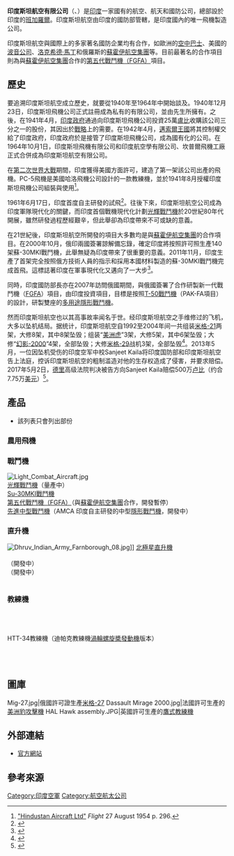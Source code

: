 {{NoteTA
|1=zh:邦加羅爾;zh-hans:班加罗尔;zh-hant:班加羅爾;zh-tw:邦加羅爾;
}}
{{Expand|time=2015-04-16T13:18:26+00:00}}
{{Infobox company
| name = 印度斯坦航空有限公司<br>{{lang|hi|हिंदुस्तान एरोनॉटिक्स लिमिटेड}}<br>{{lang|en|Hindustan Aeronautics Limited}}
| logo = 
| type = [[國家企業|國家企業]]
| company_slogan = "Asia's Premier Aerospace Complex"
| foundation = 1940年12月23日（{{age in years and days|1940|12|23|age=no}}）
| location = {{IND}}[[班加羅爾|班加羅爾]]
| key_people = 
| num_employees = {{decrease}} 29,345 (2019年)
| industry = [[航空航太|航空航太]]和[[國防|國防]]
| products = [[航空交通管制|ATC系統]]<br />[[彈道導彈|彈道導彈]]<br />[[彈藥|彈藥]]<br />[[防空導彈|防空導彈]]<br />[[運輸機|運輸機]]<br />[[戰鬥機|戰鬥機]]<br />[[直升機|直升機]]<br />[[雷達|雷達]]<br />[[衛星|衛星]]<br />[[運載火箭|運載火箭]]<br />[[航天器|航天器]]
| revenue = {{increase}}{{INRConvert|215.2207|b}} (2020年)
| profit = {{increase}}{{INRConvert|28.5702|b}} (2020年)
| assets = {{decrease}}{{INRConvert|531.2049|b}} (2020年)
| equity = {{decrease}}{{INRConvert|132.1512|b}} (2020年)
| website = {{URL|www.hal-india.com}}
| operating_income = {{increase}}{{INRConvert|39.6057|b}} (2020年)
}}
'''印度斯坦航空有限公司'''（{{lang-hi|हिंदुस्तान एरोनॉटिक्स लिमिटेड}}、{{lang-en|Hindustan Aeronautics Limited}}）是[[印度|印度]]一家國有的航空、航天和國防公司，總部設於印度的[[班加羅爾|班加羅爾]]。印度斯坦航空由印度的國防部管轄，是印度國內的唯一飛機製造公司。

印度斯坦航空與國際上的多家著名國防企業均有合作，如歐洲的[[空中巴士|空中巴士]]、美國的[[波音公司|波音公司]]、[[洛克希德·馬丁|洛克希德·馬丁]]和俄羅斯的[[蘇霍伊航空集團|蘇霍伊航空集團]]等。目前最著名的合作項目則為與[[蘇霍伊航空集團|蘇霍伊航空集團]]合作的[[第五代戰鬥機（FGFA）|第五代戰鬥機（FGFA）]]項目。

== 歷史 ==
要追溯印度斯坦航空成立歷史，就要從1940年至1964年中開始談及。1940年12月23日，印度斯坦飛機公司正式註冊成為私有的有限公司，並由{{link-en|Walchand Hirachand|Walchand Hirachand}}先生所擁有。之後，在1941年4月，[[印度政府|印度政府]]通過向印度斯坦飛機公司投資25萬[[盧比|盧比]]收購該公司三分之一的股份，其因出於[[戰略|戰略]]上的需要。在1942年4月，[[邁索爾王國|邁索爾王國]]將其控制權交給了印度政府，印度政府於是接管了印度斯坦飛機公司，成為國有化的公司。在1964年10月1日，印度斯坦飛機有限公司和印度航空學有限公司、坎普爾飛機工廠正式合併成為印度斯坦航空有限公司。

在[[第二次世界大戰|第二次世界大戰]]期間，印度獲得美國方面許可，建造了第一架該公司出產的飛機{{link-en|哈洛PC-5A|Harlow PC-5}}。PC-5飛機是美國哈洛飛機公司設計的一款教練機，並於1941年8月授權印度斯坦飛機公司組裝與使用<ref>[http://www.flightglobal.com/FlightPDFArchive/1954/1954%20-%202391.PDF "Hindustan Aircraft Ltd"] {{Wayback|url=http://www.flightglobal.com/FlightPDFArchive/1954/1954%20-%202391.PDF |date=20130510094328 }} ''Flight'' 27 August 1954 p. 296.</ref>。

1961年6月17日，印度首度自主研發的{{link-en|HF-24風神戰鬥轟炸機|HAL HF-24 Marut}}試飛<ref>{{cite news|title=轟炸機：印度HF-24“風神”轟炸機|url=http://news.xinhuanet.com/mil/2011-11/08/c_122247365.htm|date=2011-11-08}}</ref>。往後下來，印度斯坦航空公司成為印度軍隊現代化的關鍵，而印度首個戰機現代化計劃[[光輝戰鬥機|光輝戰鬥機]]於20世紀80年代開展，雖然研發過程歷經艱辛，但此舉卻為印度帶來不可或缺的意義。

在21世紀後，印度斯坦航空所開發的項目大多數均是與[[蘇霍伊航空集團|蘇霍伊航空集團]]的合作項目。在2000年10月，俄印兩國簽署諒解備忘錄，確定印度將按照許可照生產140架蘇-30MKI戰鬥機，此舉無疑為印度帶來了很重要的意義。2011年11月，印度生產了首架完全按照俄方技術人員的指示和採用本國材料製造的蘇-30MKI戰鬥機完成首飛。這標誌著印度在軍事現代化又遘向了一大步<ref>{{cite news|title=印度取得苏-30生产许可证，战机国产化迈出重要一步|url=http://www.china.com.cn/military/txt/2012-01/08/content_24352898_2.htm|date=2011-01-18|accessdate=2015-04-16|archive-date=2015-04-16|archive-url=https://web.archive.org/web/20150416152910/http://www.china.com.cn/military/txt/2012-01/08/content_24352898_2.htm|dead-url=no}}</ref>。

同時，印度國防部長亦在2007年訪問俄國期間，與俄國簽署了合作研製新一代戰鬥機（[[FGFA|FGFA]]）項目，由印度投資項目，目標是按照[[T-50戰鬥機|T-50戰鬥機]]（PAK-FA項目）的設計，研製雙座的[[多用途戰鬥機|多用途]][[隱形戰鬥機|隱形戰鬥機]]。

然而印度斯坦航空也以其高事故率闻名于世。经印度斯坦航空之手维修过的飞机，大多以坠机结局。据统计，印度斯坦航空自1992至2004年间一共组装[[米格-21|米格-21]]两架，大修8架，其中8架坠毁；组装“[[美洲豹攻擊機|美洲虎]]”3架，大修5架，其中6架坠毁；大修“[[幻影-2000|幻影-2000]]”4架，全部坠毁；大修[[米格-29|米格-29]]战机3架，全部坠毁<ref>{{cite news|title=印度又发生坠机事件致两人死亡 40年坠毁1000架|url=http://news.qq.com/a/20170427/017214.htm|accessdate=2017-05-07|agency=中国青年网|publisher=腾讯|date=2017-04-27|archive-date=2019-05-19|archive-url=https://web.archive.org/web/20190519030318/https://news.qq.com/a/20170427/017214.htm}}</ref>。2013年5月，一位因坠机受伤的印度空军中校Sanjeet Kaila将印度国防部和印度斯坦航空告上法庭，控诉印度斯坦航空的粗制滥造对他的生存权造成了侵害，并要求赔偿。2017年5月2日，[[德里|德里]]高级法院判决被告方向Sanjeet Kaila赔偿500万[[印度卢比|卢比]]（约合7.75万[[美元|美元]]）<ref>{{cite news|author1=荀越|title=印度法院判决印度斯坦航空公司等赔偿失事受伤飞行员|url=http://www.guancha.cn/military-affairs/2017_05_06_407027.shtml|accessdate=2017-05-07|publisher=观察者|date=2017-05-06|archive-date=2019-05-16|archive-url=https://web.archive.org/web/20190516202406/https://www.guancha.cn/military-affairs/2017_05_06_407027.shtml|dead-url=no}}</ref>。

== 產品 ==
*該列表只會列出部份
=== 農用飛機 ===
{{link-en|巴桑特通用飛機|HAL Basant}}

=== 戰鬥機 ===
[[File:Light_Combat_Aircraft.jpg|thumb]]
{{link-en|HF-24風神戰鬥轟炸機|HAL HF-24 Marut}}<br />
[[光輝戰鬥機|光輝戰鬥機]]（量產中）<br />
[[Su-30MKI戰鬥機|Su-30MKI戰鬥機]]<br />
[[FGFA|第五代戰鬥機（FGFA）]]（與[[蘇霍伊航空集團|蘇霍伊航空集團]]合作，開發暫停）<br />
[[先進中型戰機|先進中型戰鬥機]]（AMCA 印度自主研發的中型[[隱形戰鬥機|隱形戰鬥機]]，開發中）<br />

=== 直升機 ===
[[File:Dhruv_Indian_Army_Farnborough_08.jpg|thumb]]]]
[[北極星直升機|北極星直升機]]<br />
{{link-en|輕型戰鬥直升機|HAL Light Combat Helicopter}}<br />
{{link-en|輕型多用途直升機|HAL Light Observation Helicopter}}（開發中）<br />
{{link-en|中型運輸直升機|HAL Medium Lift Helicopter}}（開發中）<br />
{{link-en|魯德拉攻擊直升機|HAL Rudra}}<br />

=== 教練機 ===
{{link-en|HT-2教練機|HAL HT-2}}<br />
{{link-en|迪帕克教練機|HAL HPT-32 Deepak}}<br />
{{link-en|基蘭教練機|HAL Kiran}}<br />
HTT-34教練機（迪帕克教練機[[渦輪螺旋槳發動機|渦輪螺旋槳發動機]]版本）<br />
{{link-en|星教練機|HAL HJT-36 Sitara}}<br />
{{link-en|HTT-40教練機|HAL HTT-40}}<br />
{{link-en|HJT-39教練機|HAL HJT 39}}<br />

== 圖庫 ==
<gallery widths="220">
<!--Tejas AI-07.jpg  commenting out image about to be deleted|HAL manufactured Tejas-->
Mig-27.jpg|俄國許可證生產[[米格-27|米格-27]]
Dassault Mirage 2000.jpg|法國許可生產的[[美洲豹攻擊機|美洲豹攻擊機]]
HAL Hawk assembly.JPG|英國許可生產的[[鷹式教練機|鷹式教練機]]
</gallery>

== 外部連結 ==
* [http://www.hal-india.com 官方網站]{{Wayback|url=http://www.hal-india.com/ |date=20110224110942 }}

== 參考來源 ==
{{reflist}}

{{HAL aircraft}}

[[Category:印度空軍|Category:印度空軍]]
[[Category:航空航太公司|Category:航空航太公司]]